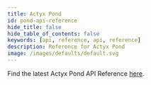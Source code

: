 ```yaml
---
title: Actyx Pond
id: pond-api-reference
hide_title: false
hide_table_of_contents: false
keywords: [api, reference, api, reference]
description: Reference for Actyx Pond
image: /images/defaults/default.svg
---
```


Find the latest Actyx Pond API Reference <a href="/docs/reference/pond" target="_blank" rel="noopener noreferrer">here</a>.
